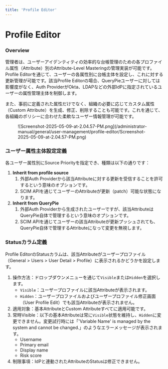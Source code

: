 ```yaml
---
title: 'Profile Editor'
---
```


# Profile Editor

### Overview

管理者は、ユーザーアイデンティティの効率的な台帳管理のための各プロファイル属性（Attribute）別のAttribute-Level Masteringの管理実装が可能です。Profile Editorを通じて、ユーザーの各属性別に台帳主体を設定し、これに対する更新管理が可能です。該当Profile Editorの場合、QueryPieユーザーに対しては影響度がなく、Auth ProviderがOkta、LDAPなどの外部IdPに指定されているユーザーの属性管理主体を制御します。

また、事前に定義された属性だけでなく、組織の必要に応じてカスタム属性（Custom Attribute）を生成、修正、削除することも可能です。これを通じて、各組織のポリシーに合わせた柔軟なユーザー情報管理が可能です。

<figure data-layout="center" data-align="center">
![Screenshot-2025-05-09-at-2.04.57-PM.png](/administrator-manual/general/user-management/profile-editor/Screenshot-2025-05-09-at-2.04.57-PM.png)
</figure>

### ユーザー属性主体設定定義

各ユーザー属性別にSource Priorityを指定でき、種類は以下の通りです：

1.  **Inherit from profile source** 
    1. 外部Auth Providerから該当Attributeに対する更新を受信することを許可するという意味のオプションです。
    2. SCIM APIを通じてユーザーのAttributeが更新（patch）可能な状態になります。
2.  **Inherit from QueryPie** 
    1. 外部Auth Providerから生成されたユーザーですが、該当AttributeはQueryPie自体で管理するという意味のオプションです。
    2. SCIM APIを通じてユーザーの該当Attributeが更新プッシュされても、QueryPie自体で管理するAttributeになって変更を無視します。

### Statusカラム定義

Profile EditorのStatusカラムは、該当Attributeがユーザープロファイル（General &gt; Users &gt; User Detail &gt; Profile）に表示されるかどうかを設定します。

1. 操作方法：ドロップダウンメニューを通じて`Visible`または`Hidden`を選択します。
    * `Visible`：ユーザープロファイルに該当Attributeが表示されます。
    * `Hidden`：ユーザープロファイルおよびユーザープロファイル修正画面（User Profile Edit）でも該当Attributeが表示されません。
2. 適用対象：基本AttributeとCustom Attributeすべてに適用可能です。
3. 常時Visible：以下の基本Attributeは常に`Visible`状態を維持し、`Hidden`に変更できません。変更試行時には「'Variable Name' is managed by the system and cannot be changed.」のようなエラーメッセージが表示されます。
    * Username
    * Primary email
    * Display name
    * Risk score
4. 制限事項：IdPと連動されたAttributeのStatusは修正できません。
